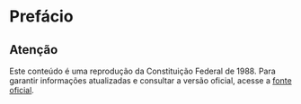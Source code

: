 # Prefácio {.unnumbered}

::: {.callout-note}

## Atenção

Este conteúdo é uma reprodução da Constituição Federal de 1988. Para garantir informações atualizadas e consultar a versão oficial, acesse a [fonte oficial](https://www.planalto.gov.br/ccivil_03/constituicao/ConstituicaoCompilado.htm).

:::